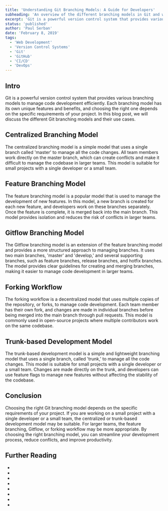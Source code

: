 ```yaml
---
title: 'Understanding Git Branching Models: A Guide for Developers'
subheading: 'An overview of the different branching models in Git and when to use them'
excerpt: 'Git is a powerful version control system that provides various branching models to manage code development efficiently. Each branching model has its own unique features and benefits, and choosing the right one depends on the specific requirements of your project. In this blog post, we will discuss the different Git branching models and their use cases.'
status: 'published'
author: 'Paul Serban'
date: 'February 8, 2019'
tags:
  - 'Web Development'
  - 'Version Control Systems'
  - 'Git'
  - 'GitHub'
  - 'CI/CD'
  - 'DevOps'
---
```


## Intro

Git is a powerful version control system that provides various branching models to manage code development efficiently. Each branching model has its own unique features and benefits, and choosing the right one depends on the specific requirements of your project. In this blog post, we will discuss the different Git branching models and their use cases.

## Centralized Branching Model

The centralized branching model is a simple model that uses a single branch called 'master' to manage all the code changes. All team members work directly on the master branch, which can create conflicts and make it difficult to manage the codebase in larger teams. This model is suitable for small projects with a single developer or a small team.

## Feature Branching Model

The feature branching model is a popular model that is used to manage the development of new features. In this model, a new branch is created for each new feature, and developers work on these branches separately. Once the feature is complete, it is merged back into the main branch. This model provides isolation and reduces the risk of conflicts in larger teams.

## Gitflow Branching Model

The Gitflow branching model is an extension of the feature branching model and provides a more structured approach to managing branches. It uses two main branches, 'master' and 'develop,' and several supporting branches, such as feature branches, release branches, and hotfix branches. The model provides clear guidelines for creating and merging branches, making it easier to manage code development in larger teams.

## Forking Workflow

The forking workflow is a decentralized model that uses multiple copies of the repository, or forks, to manage code development. Each team member has their own fork, and changes are made in individual branches before being merged into the main branch through pull requests. This model is commonly used in open-source projects where multiple contributors work on the same codebase.

## Trunk-based Development Model

The trunk-based development model is a simple and lightweight branching model that uses a single branch, called 'trunk,' to manage all the code changes. This model is suitable for small projects with a single developer or a small team. Changes are made directly on the trunk, and developers can use feature flags to manage new features without affecting the stability of the codebase.

## Conclusion

Choosing the right Git branching model depends on the specific requirements of your project. If you are working on a small project with a single developer or a small team, the centralized or trunk-based development model may be suitable. For larger teams, the feature branching, Gitflow, or forking workflow may be more appropriate. By choosing the right branching model, you can streamline your development process, reduce conflicts, and improve productivity.

## Further Reading

- <Link href="/blog/posts/distributed-control-systems-the-modern-standard-for-software-development" label={`Distributed Version Control Systems: The Modern Standard for Software Development`} isInternal={true} />
- <Link href="/blog/posts/git-an-introduction" label={`Git: An Introduction`} isInternal={true} />
- <Link href="/blog/posts/git-basic-concepts" label={`Git: Basic Concepts`} isInternal={true} />
- <Link href="/blog/posts/git-essentials-commands-for-effecient-version-control" label={`Mastering Git: Essential Commands for Efficient Version Control`} isInternal={true} />
- <Link href="/blog/posts/git-flow-a-powerful-branching-model-for-collaborative-development" label={`Git Flow: A Powerful Branching Model for Collaborative Development`} isInternal={true} />
- <Link href="/blog/posts/gitflow-branching-model-pros-and-cons" label={`Gitflow: Pros and Cons`} isInternal={true} />
- <Link href="/blog/posts/git-branches-cloning-merging" label={`Git: Cloning, Branches and Merging`} isInternal={true} />
- <Link href="/blog/posts/git-branching-strategies-patterns-paaractices-and-collaboration-workflows" label={`A Comprehensive Guide to Git Branching Strategies and Collaboration Workflows`} isInternal={true} />